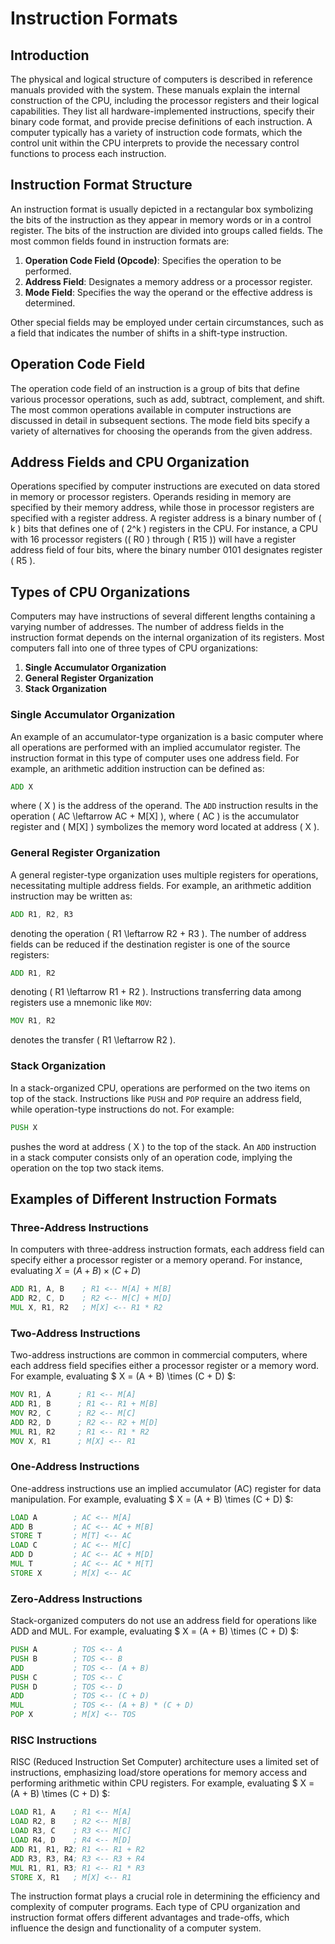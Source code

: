 # Instruction Formats

## Introduction

The physical and logical structure of computers is described in reference manuals provided with the system. These manuals explain the internal construction of the CPU, including the processor registers and their logical capabilities. They list all hardware-implemented instructions, specify their binary code format, and provide precise definitions of each instruction. A computer typically has a variety of instruction code formats, which the control unit within the CPU interprets to provide the necessary control functions to process each instruction.

## Instruction Format Structure

An instruction format is usually depicted in a rectangular box symbolizing the bits of the instruction as they appear in memory words or in a control register. The bits of the instruction are divided into groups called fields. The most common fields found in instruction formats are:

1. **Operation Code Field (Opcode)**: Specifies the operation to be performed.
2. **Address Field**: Designates a memory address or a processor register.
3. **Mode Field**: Specifies the way the operand or the effective address is determined.

Other special fields may be employed under certain circumstances, such as a field that indicates the number of shifts in a shift-type instruction.

## Operation Code Field

The operation code field of an instruction is a group of bits that define various processor operations, such as add, subtract, complement, and shift. The most common operations available in computer instructions are discussed in detail in subsequent sections. The mode field bits specify a variety of alternatives for choosing the operands from the given address.

## Address Fields and CPU Organization

Operations specified by computer instructions are executed on data stored in memory or processor registers. Operands residing in memory are specified by their memory address, while those in processor registers are specified with a register address. A register address is a binary number of \( k \) bits that defines one of \( 2^k \) registers in the CPU. For instance, a CPU with 16 processor registers (\( R0 \) through \( R15 \)) will have a register address field of four bits, where the binary number 0101 designates register \( R5 \).

## Types of CPU Organizations

Computers may have instructions of several different lengths containing a varying number of addresses. The number of address fields in the instruction format depends on the internal organization of its registers. Most computers fall into one of three types of CPU organizations:

1. **Single Accumulator Organization**
2. **General Register Organization**
3. **Stack Organization**

### Single Accumulator Organization

An example of an accumulator-type organization is a basic computer where all operations are performed with an implied accumulator register. The instruction format in this type of computer uses one address field. For example, an arithmetic addition instruction can be defined as:
```asm
ADD X
```
where \( X \) is the address of the operand. The `ADD` instruction results in the operation \( AC \leftarrow AC + M[X] \), where \( AC \) is the accumulator register and \( M[X] \) symbolizes the memory word located at address \( X \).

### General Register Organization

A general register-type organization uses multiple registers for operations, necessitating multiple address fields. For example, an arithmetic addition instruction may be written as:
```asm
ADD R1, R2, R3
```
denoting the operation \( R1 \leftarrow R2 + R3 \). The number of address fields can be reduced if the destination register is one of the source registers:
```asm
ADD R1, R2
```
denoting \( R1 \leftarrow R1 + R2 \). Instructions transferring data among registers use a mnemonic like `MOV`:
```asm
MOV R1, R2
```
denotes the transfer \( R1 \leftarrow R2 \).

### Stack Organization

In a stack-organized CPU, operations are performed on the two items on top of the stack. Instructions like `PUSH` and `POP` require an address field, while operation-type instructions do not. For example:



```asm
PUSH X
```

pushes the word at address \( X \) to the top of the stack. An `ADD` instruction in a stack computer consists only of an operation code, implying the operation on the top two stack items.

## Examples of Different Instruction Formats

### Three-Address Instructions

In computers with three-address instruction formats, each address field can specify either a processor register or a memory operand. For instance, evaluating $X = (A + B) \times (C + D)$

   
```asm
ADD R1, A, B    ; R1 <-- M[A] + M[B]
ADD R2, C, D    ; R2 <-- M[C] + M[D]
MUL X, R1, R2   ; M[X] <-- R1 * R2
```

### Two-Address Instructions

Two-address instructions are common in commercial computers, where each address field specifies either a processor register or a memory word. For example, evaluating $ X = (A + B) \times (C + D) $:
```asm
MOV R1, A      ; R1 <-- M[A]
ADD R1, B      ; R1 <-- R1 + M[B]
MOV R2, C      ; R2 <-- M[C]
ADD R2, D      ; R2 <-- R2 + M[D]
MUL R1, R2     ; R1 <-- R1 * R2
MOV X, R1      ; M[X] <-- R1
```
### One-Address Instructions

One-address instructions use an implied accumulator (AC) register for data manipulation. For example, evaluating $ X = (A + B) \times (C + D) $:
```asm
LOAD A        ; AC <-- M[A]
ADD B         ; AC <-- AC + M[B]
STORE T       ; M[T] <-- AC
LOAD C        ; AC <-- M[C]
ADD D         ; AC <-- AC + M[D]
MUL T         ; AC <-- AC * M[T]
STORE X       ; M[X] <-- AC
```
### Zero-Address Instructions
Stack-organized computers do not use an address field for operations like ADD and MUL. For example, evaluating $ X = (A + B) \times (C + D) $:
```asm
PUSH A        ; TOS <-- A
PUSH B        ; TOS <-- B
ADD           ; TOS <-- (A + B)
PUSH C        ; TOS <-- C
PUSH D        ; TOS <-- D
ADD           ; TOS <-- (C + D)
MUL           ; TOS <-- (A + B) * (C + D)
POP X         ; M[X] <-- TOS
```
### RISC Instructions
RISC (Reduced Instruction Set Computer) architecture uses a limited set of instructions, emphasizing load/store operations for memory access and performing arithmetic within CPU registers. For example, evaluating $ X = (A + B) \times (C + D) $:
```asm
LOAD R1, A    ; R1 <-- M[A]
LOAD R2, B    ; R2 <-- M[B]
LOAD R3, C    ; R3 <-- M[C]
LOAD R4, D    ; R4 <-- M[D]
ADD R1, R1, R2; R1 <-- R1 + R2
ADD R3, R3, R4; R3 <-- R3 + R4
MUL R1, R1, R3; R1 <-- R1 * R3
STORE X, R1   ; M[X] <-- R1
```

The instruction format plays a crucial role in determining the efficiency and complexity of computer programs. Each type of CPU organization and instruction format offers different advantages and trade-offs, which influence the design and functionality of a computer system.

